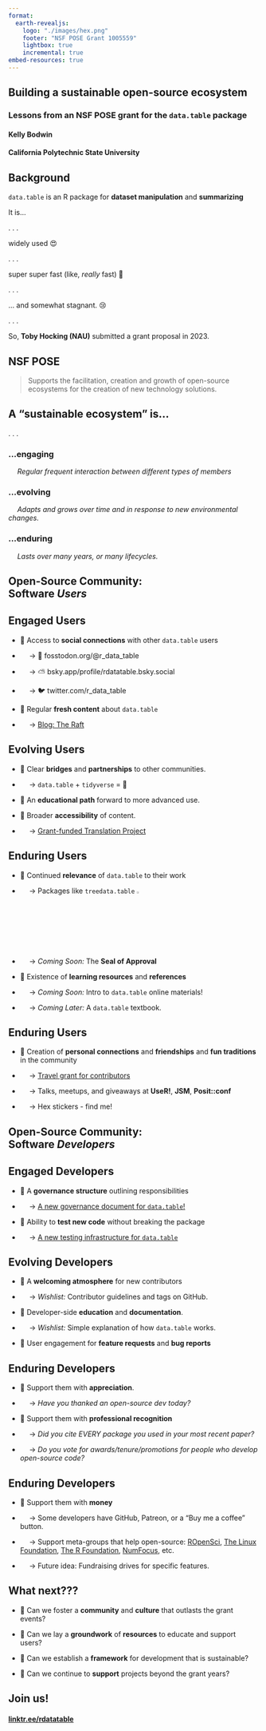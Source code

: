 ```yaml
---
format:
  earth-revealjs:
    logo: "./images/hex.png"
    footer: "NSF POSE Grant 1005559"
    lightbox: true
    incremental: true   
embed-resources: true
---
```


## Building a sustainable open-source ecosystem {.theme-title2 .center}

### Lessons from an NSF POSE grant for the `data.table` package

#### Kelly Bodwin

#### California Polytechnic State University

## Background {.theme-section3 .center}

`data.table` is an R package for **dataset manipulation** and **summarizing**

It is...

. . .

widely used 😍

. . .

super super fast (like, *really* fast) 🌟

. . .

... and somewhat stagnant. 😢

. . .

So, **Toby Hocking (NAU)** submitted a grant proposal in 2023.

## NSF POSE {.theme-section2 .center}

> Supports the facilitation, creation and growth of open-source ecosystems for the creation of new technology solutions.

## A "sustainable ecosystem" is... {.theme-section1 .center}

. . .

### **...engaging**

&emsp; *Regular frequent interaction between different types of members*

### **...evolving**

&emsp; *Adapts and grows over time and in response to new environmental changes.*

### **...enduring**

&emsp; *Lasts over many years, or many lifecycles.*

## Open-Source Community: </br> Software *Users* {.theme-section3 .center}

## Engaged Users {.theme-slide2}

* 🔅 Access to **social connections** with other `data.table` users

* &emsp; → 🦣 fosstodon.org/@r_data_table
* &emsp; → ⛅  bsky.app/profile/rdatatable.bsky.social
* &emsp; → 🐦 twitter.com/r_data_table

* 🔅 Regular **fresh content** about `data.table`

* &emsp; → [Blog: The Raft](https://rdatatable-community.github.io/The-Raft/)

## Evolving Users {.theme-slide2}

* 🔅 Clear **bridges** and **partnerships** to other communities.

* &emsp; → `data.table` + `tidyverse` = 💛


* 🔅 An **educational path** forward to more advanced use.


* 🔅 Broader **accessibility** of content.

* &emsp; → [Grant-funded Translation Project](https://rdatatable-community.github.io/The-Raft/posts/2023-10-17-translation_announcement-toby_hocking/)


## Enduring Users {.theme-slide2}


* 🔅 Continued **relevance** of `data.table` to their work

* &emsp; →  Packages like `treedata.table` ![](./images/treedt_hex.png){.lightbox width="3%" height="3%"}

* &emsp; →  *Coming Soon:* The **Seal of Approval**

* 🔅 Existence of **learning resources** and **references**

* &emsp; → *Coming Soon:* Intro to `data.table` online materials!

* &emsp; → *Coming Later:* A `data.table` textbook.

## Enduring Users {.theme-slide2}

* 🔅  Creation of **personal connections** and **friendships** and **fun traditions** in the community

* &emsp; → [Travel grant for contributors](https://rdatatable-community.github.io/The-Raft/posts/2023-11-01-travel_grant_announcement-community_team/)

* &emsp; → Talks, meetups, and giveaways at **UseR!**, **JSM**, **Posit::conf** 

* &emsp; → Hex stickers - find me!

## Open-Source Community: </br> Software *Developers* {.theme-section3 .center}

## Engaged Developers {.theme-slide2}

* 🔅 A **governance structure** outlining responsibilities

* &emsp; → [A new governance document for `data.table`!](https://github.com/Rdatatable/data.table/blob/master/GOVERNANCE.md)

* 🔅 Ability to **test new code** without breaking the package

* &emsp; → [A new testing infrastructure for `data.table`](https://rdatatable-community.github.io/The-Raft/posts/2024-03-10-testing_plan-toby_hocking/)

## Evolving Developers {.theme-slide2}

* 🔅 A **welcoming atmosphere** for new contributors

* &emsp; → *Wishlist:* Contributor guidelines and tags on GitHub.

* 🔅 Developer-side **education** and **documentation**.

*  &emsp; → *Wishlist:* Simple explanation of how `data.table` works.

* 🔅 User engagement for **feature requests** and **bug reports**



## Enduring Developers {.theme-slide2}

* 🔅 Support them with **appreciation**.

* &emsp; → *Have you thanked an open-source dev today?*

* 🔅 Support them with **professional recognition**

* &emsp; → *Did you cite EVERY package you used in your most recent paper?*

* &emsp; → *Do you vote for awards/tenure/promotions for people who develop open-source code?*


## Enduring Developers {.theme-slide2}

* 🔅 Support them with **money**

* &emsp; → Some developers have GitHub, Patreon, or a "Buy me a coffee" button.

* &emsp; → Support meta-groups that help open-source: [ROpenSci](https://ropensci.org/), [The Linux Foundation](https://www.linuxfoundation.org/), [The R Foundation](https://www.r-project.org/foundation/), [NumFocus](https://numfocus.org/), etc. 

* &emsp; → Future idea: Fundraising drives for specific features.

## What next??? {.theme-section2 .center}

* 🔅 Can we foster a **community** and **culture** that outlasts the grant events?

* 🔅 Can we lay a **groundwork** of **resources** to educate and support users?

* 🔅 Can we establish a **framework** for development that is sustainable?

* 🔅 Can we continue to **support** projects beyond the grant years?

## Join us! {.theme-section3 .center}

#### [linktr.ee/rdatatable](linktr.ee/rdatatable)
